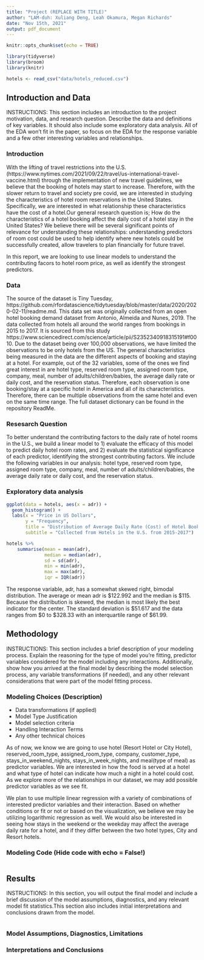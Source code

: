 ```yaml
---
title: "Project (REPLACE WITH TITLE)"
author: "LAM-duh: Xuliang Deng, Leah Okamura, Megan Richards"
date: "Nov 15th, 2021"
output: pdf_document
---
```


```r
knitr::opts_chunk$set(echo = TRUE)
```

```r
library(tidyverse)
library(broom)
library(knitr)
``` 

```r
hotels <- read_csv("data/hotels_reduced.csv")
```

## Introduction and Data
INSTRUCTIONS: This section includes an introduction to the project motivation, data, and research question. Describe the data and definitions of key variables. It should also include some exploratory data analysis. All of the EDA won’t fit in the paper, so focus on the EDA for the response variable and a few other interesting variables and relationships.

### Introduction 

With the lifting of travel restrictions into the U.S. (https://www.nytimes.com/2021/09/22/travel/us-international-travel-vaccine.html) through the implementation of new travel guidelines, we believe that the booking of hotels may start to increase. Therefore, with the slower return to travel and society pre covid, we are interested in studying the characteristics of hotel room reservations in the United States. Specifically, we are interested in what relationship these characteristics have the cost of a hotel.Our general research question is; How do the characteristics of a hotel booking affect the daily cost of a hotel stay in the United States? We believe there will be several significant points of relevance for understanding these relationships: understanding predictors of room cost could be used to help identify where new hotels could be successfully created, allow travelers to plan financially for future travel.

In this report, we are looking to use linear models to understand the contributing facors to hotel room price, as well as identify the strongest predictors.

### Data 

The source of the dataset is Tiny Tuesday, https://github.com/rfordatascience/tidytuesday/blob/master/data/2020/2020-02-11/readme.md.
This data set was originally collected from an open hotel booking demand dataset from Antonio, Almeida and Nunes, 2019. The data collected from hotels all around the world ranges from bookings in 2015 to 2017. It is sourced from this study https://www.sciencedirect.com/science/article/pii/S2352340918315191#f0010. Due to the dataset being over 100,000 observations, we have limited the observations to be only hotels from the US. The general characteristics being measured in the data are the different aspects of booking and staying at a hotel. For example, out of the 32 variables, some of the ones we find great interest in are hotel type, reserved room type, assigned room type, company, meal, number of adults/children/babies, the average daily rate or daily cost, and the reservation status. Therefore, each observation is one booking/stay at a specific hotel in America and all of its characteristics. Therefore, there can be multiple observations from the same hotel and even on the same time range. The full dataset dictionary can be found in the repository ReadMe. 

### Resesarch Question 
To better understand the contributing factors to the daily rate of hotel rooms in the U.S., we build a linear model to 1) evaluate the efficacy of this model to predict daily hotel room rates, and 2) evaluate the statistical significance of each predictor, identifying the strongest contributing factors. We include the following variables in our analysis: hotel type, reserved room type, assigned room type, company, meal, number of adults/children/babies, the average daily rate or daily cost, and the reservation status.

### Exploratory data analysis

```r
ggplot(data = hotels, aes(x = adr)) +
  geom_histogram() + 
  labs(x = "Price in US Dollars",
       y = "Frequency", 
       title = "Distribution of Average Daily Rate (Cost) of Hotel Bookings",
       subtitle = "Collected from Hotels in the U.S. from 2015-2017")

```

```r
hotels %>%
    summarise(mean = mean(adr), 
              median = median(adr), 
              sd = sd(adr),
              min = min(adr),
              max = max(adr),
              iqr = IQR(adr))
```

The response variable, adr, has a somewhat skewed right, bimodal distribution. The average or mean adr is \$122.992 and the median is $115. Because the distribution is skewed, the median is most likely the best indicator for the center. The standard deviation is \$51.617 and the data ranges from \$0 to \$328.33 with an interquartile range of \$61.99.


## Methodology
INSTRUCTIONS: This section includes a brief description of your modeling process. Explain the reasoning for the type of model you’re fitting, predictor variables considered for the model including any interactions. Additionally, show how you arrived at the final model by describing the model selection process, any variable transformations (if needed), and any other relevant considerations that were part of the model fitting process.

### Modeling Choices (Description) 
- Data transformations (if applied)
- Model Type Justification 
- Model selection criteria 
- Handling Interaction Terms 
- Any other technical choices 

As of now, we know we are going to use hotel (Resort Hotel or City Hotel), reserved_room_type, assigned_room_type, company, customer_type, stays_in_weekend_nights, stays_in_week_nights, and  meal(type of meal) as predictor variables. We are interested in how the food is served at a hotel and what type of hotel can indicate how much a night in a hotel could cost. As we explore more of the relationships in our dataset, we may add possible predictor variables as we see fit.

We plan to use multiple linear regression with a variety of combinations of interested predictor variables and their interaction. Based on whether conditions or fit or not or based on the visualization, we believe we may be utilizing logarithmic regression as well. We would also be interested in seeing how stays in the weekend or the weekday may affect the average daily rate for a hotel, and if they differ between the two hotel types, City and Resort hotels.

### Modeling Code (Hide code with echo = False!)
```r

```

## Results
INSTRUCTIONS: In this section, you will output the final model and include a brief discussion of the model assumptions, diagnostics, and any relevant model fit statistics.This section also includes initial interpretations and conclusions drawn from the model.

```r

```

### Model Assumptions, Diagnostics, Limitations

### Interpretations and Conclusions 


